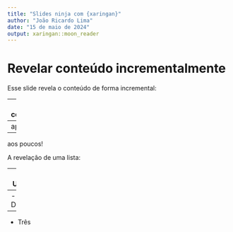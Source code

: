 ```yaml
---
title: "Slides ninja com {xaringan}"
author: "João Ricardo Lima"
date: "15 de maio de 2024"
output: xaringan::moon_reader
---
```


# Revelar conteúdo incrementalmente

Esse slide revela o conteúdo de forma incremental:


--
Esse conteúdo 

--
aparece 

--
aos poucos!


A revelação de uma lista:

--
- Um

--
- Dois

--
- Três
